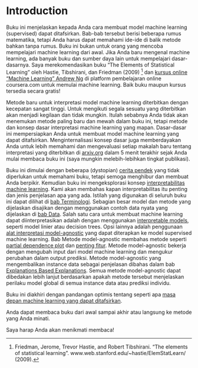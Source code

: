 # Introduction {#intro}

Buku ini menjelaskan kepada Anda cara membuat model machine learning (supervised) dapat ditafsirkan.
Bab-bab tersebut berisi beberapa rumus matematika, tetapi Anda harus dapat memahami ide-ide di balik metode bahkan tanpa rumus.
Buku ini bukan untuk orang yang mencoba mempelajari machine learning dari awal.
Jika Anda baru mengenal machine learning, ada banyak buku dan sumber daya lain untuk mempelajari dasar-dasarnya.
Saya merekomendasikan buku "The Elements of Statistical Learning" oleh Hastie, Tibshirani, dan Friedman (2009) [^Hastie] dan [kursus online "Machine Learning" Andrew Ng](https://www.coursera.org/learn/machine-learning) di platform pembelajaran online coursera.com untuk memulai machine learning.
Baik buku maupun kursus tersedia secara gratis!

Metode baru untuk interpretasi model machine learning diterbitkan dengan kecepatan sangat tinggi.
Untuk mengikuti segala sesuatu yang diterbitkan akan menjadi kegilaan dan tidak mungkin.
Itulah sebabnya Anda tidak akan menemukan metode paling baru dan mewah dalam buku ini, tetapi metode dan konsep dasar interpretasi machine learning yang mapan.
Dasar-dasar ini mempersiapkan Anda untuk membuat model machine learning yang dapat ditafsirkan.
Menginternalisasi konsep dasar juga memberdayakan Anda untuk lebih memahami dan mengevaluasi setiap makalah baru tentang interpretasi yang diterbitkan di [arxiv.org](https://arxiv.org/) dalam 5 menit terakhir sejak Anda mulai membaca buku ini (saya mungkin melebih-lebihkan tingkat publikasi).

Buku ini dimulai dengan beberapa (dystopian) [cerita pendek](#storytime) yang tidak diperlukan untuk memahami buku, tetapi semoga menghibur dan membuat Anda berpikir.
Kemudian buku ini mengeksplorasi konsep [interpretabilitas machine learning](#interpretability).
Kami akan membahas kapan interpretabilitas itu penting dan jenis penjelasan apa yang ada.
Istilah yang digunakan di seluruh buku ini dapat dilihat di [bab Terminologi](#terminology).
Sebagian besar model dan metode yang dijelaskan disajikan dengan menggunakan contoh data nyata yang dijelaskan di [bab Data](#data).
Salah satu cara untuk membuat machine learning dapat diinterpretasikan adalah dengan menggunakan [interpretable models](#simple), seperti model linier atau decision trees.
Opsi lainnya adalah penggunaan [alat interpretasi model-agnostic](#agnostic) yang dapat diterapkan ke model supervised machine learning.
Bab Metode model-agnostic membahas metode seperti [partial dependence plot](#pdp) dan [penting fitur](#feature-importance).
Metode model-agnostic bekerja dengan mengubah input dari model machine learning dan mengukur perubahan dalam output prediksi.
Metode model-agnostic yang mengembalikan instance data sebagai penjelasan dibahas dalam bab [Explanations Based Explanations](#example-based).
Semua metode model-agnostic dapat dibedakan lebih lanjut berdasarkan apakah metode tersebut menjelaskan perilaku model global di semua instance data atau prediksi individu.

Buku ini diakhiri dengan pandangan optimis tentang seperti apa [masa depan machine learning yang dapat ditafsirkan](#future).

Anda dapat membaca buku dari awal sampai akhir atau langsung ke metode yang Anda minati.

Saya harap Anda akan menikmati membaca!

[^Hastie]: Friedman, Jerome, Trevor Hastie, and Robert Tibshirani. "The elements of statistical learning". www.web.stanford.edu/~hastie/ElemStatLearn/  (2009).

